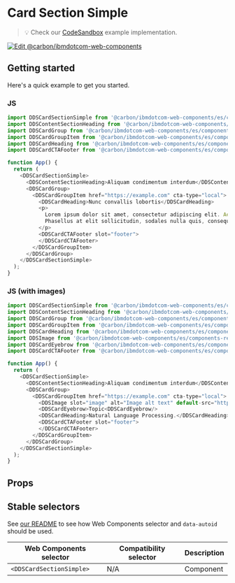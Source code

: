 
# Card Section Simple

> 💡 Check our
> [CodeSandbox](https://githubbox.com/carbon-design-system/carbon-for-ibm-dotcom/tree/main/packages/web-components/examples/codesandbox/components-react/card-section-simple)
> example implementation.

[![Edit @carbon/ibmdotcom-web-components](https://codesandbox.io/static/img/play-codesandbox.svg)](https://githubbox.com/carbon-design-system/carbon-for-ibm-dotcom/tree/main/packages/web-components/examples/codesandbox/components-react/card-section-simple)

## Getting started

Here's a quick example to get you started.

### JS

```javascript
import DDSCardSectionSimple from '@carbon/ibmdotcom-web-components/es/components-react/card-section-simple/card-section-simple';
import DDSContentSectionHeading from '@carbon/ibmdotcom-web-components/es/components-react/content-section/content-section-heading';
import DDSCardGroup from '@carbon/ibmdotcom-web-components/es/components-react/card-group/card-group';
import DDSCardGroupItem from '@carbon/ibmdotcom-web-components/es/components-react/card-group/card-group-item';
import DDSCardHeading from '@carbon/ibmdotcom-web-components/es/components-react/card/card-heading';
import DDSCardCTAFooter from '@carbon/ibmdotcom-web-components/es/components-react/cta/card-cta-footer';

function App() {
  return (
    <DDSCardSectionSimple>
      <DDSContentSectionHeading>Aliquam condimentum interdum</DDSContentSectionHeading>
      <DDSCardGroup>
        <DDSCardGroupItem href="https://example.com" cta-type="local">
          <DDSCardHeading>Nunc convallis lobortis</DDSCardHeading>
          <p>
            Lorem ipsum dolor sit amet, consectetur adipiscing elit. Aenean et ultricies est. Mauris iaculis eget dolor nec hendrerit.
            Phasellus at elit sollicitudin, sodales nulla quis, consequat libero.
          </p>
          <DDSCardCTAFooter slot="footer">
          </DDSCardCTAFooter>
        </DDSCardGroupItem>
      </DDSCardGroup>
    </DDSCardSectionSimple>
  );
}
```

### JS (with images)

```javascript
import DDSCardSectionSimple from '@carbon/ibmdotcom-web-components/es/components-react/card-section-simple/card-section-simple';
import DDSContentSectionHeading from '@carbon/ibmdotcom-web-components/es/components-react/content-section/content-section-heading';
import DDSCardGroup from '@carbon/ibmdotcom-web-components/es/components-react/card-group/card-group';
import DDSCardGroupItem from '@carbon/ibmdotcom-web-components/es/components-react/card-group/card-group-item';
import DDSCardHeading from '@carbon/ibmdotcom-web-components/es/components-react/card/card-heading';
import DDSImage from '@carbon/ibmdotcom-web-components/es/components-react/image/image';
import DDSCardEyebrow from '@carbon/ibmdotcom-web-components/es/components-react/card/card-eyebrow';
import DDSCardCTAFooter from '@carbon/ibmdotcom-web-components/es/components-react/cta/card-cta-footer';

function App() {
  return (
    <DDSCardSectionSimple>
      <DDSContentSectionHeading>Aliquam condimentum interdum</DDSContentSectionHeading>
      <DDSCardGroup>
        <DDSCardGroupItem href="https://example.com" cta-type="local">
          <DDSImage slot="image" alt="Image alt text" default-src="https://dummyimage.com/1056x792/ee5396/161616&amp;text=4:3" />
          <DDSCardEyebrow>Topic<DDSCardEyebrow/>
          <DDSCardHeading>Natural Language Processing.</DDSCardHeading>
          <DDSCardCTAFooter slot="footer">
          </DDSCardCTAFooter>
        </DDSCardGroupItem>
      </DDSCardGroup>
    </DDSCardSectionSimple>
  );
}
```

## Props

<Props of={PropTypesRef} />

## Stable selectors

See [our README](https://github.com/carbon-design-system/carbon-for-ibm-dotcom/tree/main/packages/web-components#stable-selectors-for-analytics-and-integratione2e-testing-in-web-components) to see how Web Components selector and `data-autoid` should be used.

| Web Components selector | Compatibility selector | Description |
| ----------------------- | ---------------------- | ----------- |
| `<DDSCardSectionSimple>`       | N/A                    | Component   |

<Description markdown={contributing} />
